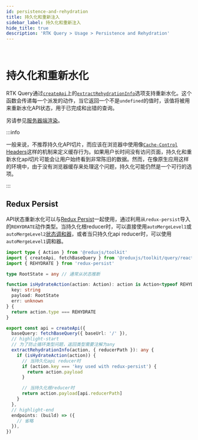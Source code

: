 ```yaml
---
id: persistence-and-rehydration
title: 持久化和重新注入
sidebar_label: 持久化和重新注入
hide_title: true
description: 'RTK Query > Usage > Persistence and Rehydration'
---
```


&nbsp;

# 持久化和重新水化

RTK Query通过[`createApi`](../api/createApi.mdx)上的[`extractRehydrationInfo`](../api/createApi.mdx#extractrehydrationinfo)选项支持重新水化。这个函数会传递每一个派发的动作，当它返回一个不是`undefined`的值时，该值将被用来重新水化API状态，用于已完成和出错的查询。

另请参见[服务器端渲染](./server-side-rendering.mdx)。

:::info

一般来说，不推荐持久化API切片，而应该在浏览器中使用像[`Cache-Control` Headers](https://developer.mozilla.org/en-US/docs/Web/HTTP/Headers/Cache-Control)这样的机制来定义缓存行为。如果用户长时间没有访问页面，持久化和重新水化api切片可能会让用户始终看到非常陈旧的数据。然而，在像原生应用这样的环境中，由于没有浏览器缓存来处理这个问题，持久化可能仍然是一个可行的选项。

:::

## Redux Persist

API状态重新水化可以与[Redux Persist](https://github.com/rt2zz/redux-persist)一起使用，通过利用从`redux-persist`导入的`REHYDRATE`动作类型。当持久化根reducer时，可以直接使用`autoMergeLevel1`或`autoMergeLevel2`[状态调和器](https://github.com/rt2zz/redux-persist#state-reconciler)，或者当只持久化api reducer时，可以使用`autoMergeLevel1`调和器。

```ts title="redux-persist重新水化示例"
import type { Action } from '@reduxjs/toolkit'
import { createApi, fetchBaseQuery } from '@reduxjs/toolkit/query/react'
import { REHYDRATE } from 'redux-persist'

type RootState = any // 通常从状态推断

function isHydrateAction(action: Action): action is Action<typeof REHYDRATE> & {
  key: string
  payload: RootState
  err: unknown
} {
  return action.type === REHYDRATE
}

export const api = createApi({
  baseQuery: fetchBaseQuery({ baseUrl: '/' }),
  // highlight-start
  // 为了防止循环类型问题，返回类型需要注解为any
  extractRehydrationInfo(action, { reducerPath }): any {
    if (isHydrateAction(action)) {
      // 当持久化api reducer时
      if (action.key === 'key used with redux-persist') {
        return action.payload
      }

      // 当持久化根reducer时
      return action.payload[api.reducerPath]
    }
  },
  // highlight-end
  endpoints: (build) => ({
    // 省略
  }),
})
```
